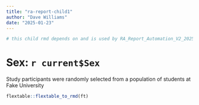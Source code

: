 ```yaml
---
title: "ra-report-child1"
author: "Dave Williams"
date: "2025-01-23"
---
```


```r

# this child rmd depends on and is used by RA_Report_Automation_V2_20250123.Rmd or later

```

\newpage

# Sex: `r current$Sex`

Study participants were randomly selected from a population of students at Fake University

```r

flextable::flextable_to_rmd(ft)

```

\newpage
